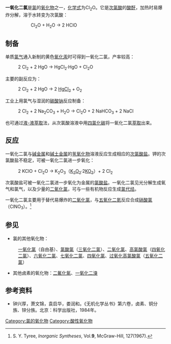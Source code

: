 {{Chembox
|   Name = 一氧化二氯
|   ImageFile = Dichlorine-oxide-2D-dimensions.png
<!-- | ImageSize = 140px -->
|   ImageName = 一氧化二氯分子的结构
|   ImageFile1 = Dichlorine-monoxide-3D-vdW.png
<!-- | ImageSize1 = 120px  -->
|   ImageName1 = 一氧化二氯
|Section1={{Chembox Identifiers
| ChemSpiderID_Ref = {{chemspidercite|correct|chemspider}}
| ChemSpiderID = 23048
| InChI = 1/Cl2O/c1-3-2
| InChIKey = RCJVRSBWZCNNQT-UHFFFAOYAA
| ChEBI_Ref = {{ebicite|correct|EBI}}
| ChEBI = 30198
| SMILES = ClOCl
| StdInChI_Ref = {{stdinchicite|correct|chemspider}}
| StdInChI = 1S/Cl2O/c1-3-2
| StdInChIKey_Ref = {{stdinchicite|correct|chemspider}}
| StdInChIKey = RCJVRSBWZCNNQT-UHFFFAOYSA-N
| CASNo_Ref = {{cascite|correct|CAS}}
| CASNo = 7791-21-1
| PubChem = 24646
  }}
|Section2 = {{Chembox Properties
|   Formula = Cl<sub>2</sub>O
|   MolarMass = 86.9054 
|   Appearance = 棕黄色气体
|   Solubility = [[水解|水解]]
|   MeltingPt = −120.6 °C
|   BoilingPt = 22 °C
  }}
| Section3 = {{Chembox Structure
|   Dipole = 0.78 ± 0.08 [[德拜|D]]
  }}
| Section4 = {{Chembox Thermochemistry
|   DeltaHf = +80.3 kJ mol<sup>−1</sup>
|   Entropy = 265.9 J K<sup>−1</sup> mol<sup>−1</sup>
  }}
| Section7 = {{Chembox Hazards
|   EUClass = 
|   RPhrases = 
|   SPhrases = 
  }}
| Section8 = {{Chembox Related
|   Function = [[氧化物|氧化物]]
|   OtherFunctn = [[七氧化二氯|七氧化二氯]]<br />[[二氧化氯|二氧化氯]]}}
}}

'''一氧化二氯'''是[[氯|氯]]的[[氧化物|氧化物]]之一，[[化学式|化学式]]为Cl<sub>2</sub>O。它是[[次氯酸|次氯酸]]的[[酸酐|酸酐]]，加热时易爆炸分解，溶于水转变为次氯酸：
::Cl<sub>2</sub>O + H<sub>2</sub>O → 2 HClO

== 制备 ==
单质[[氯气|氯气]]通入新制的黄色[[氧化汞|氧化汞]]时可得到一氧化二氯，产率较高：
:2 Cl<sub>2</sub> + 2 HgO → HgCl<sub>2</sub>·HgO + Cl<sub>2</sub>O

主要的副反应为：
:2 Cl<sub>2</sub> + 2 HgO → 2 [[氯化汞|HgCl<sub>2</sub>]] + O<sub>2</sub>

工业上用氯气与湿润的[[碳酸钠|碳酸钠]]反应制备：
:2 Cl<sub>2</sub> + 2 Na<sub>2</sub>CO<sub>3</sub> + H<sub>2</sub>O → Cl<sub>2</sub>O + 2 NaHCO<sub>3</sub> + 2 NaCl

也可通过[[液-液萃取|液-液萃取]]法，从次氯酸溶液中用[[四氯化碳|四氯化碳]]将一氧化二氯[[萃取|萃取]]出来。

== 反应 ==
一氧化二氯与[[碱金属|碱金属]]和[[碱土金属|碱土金属]]的[[氢氧化物|氢氧化物]]溶液反应生成相应的[[次氯酸盐|次氯酸盐]]。钾的次氯酸盐不稳定，可被一氧化二氯进一步氧化：
:2 KClO + Cl<sub>2</sub>O → K<sub>2</sub>O<sub>3</sub>（[[过氧化钾|K<sub>2</sub>O<sub>2</sub>]]·2[[超氧化钾|KO<sub>2</sub>]]）+ 2 Cl<sub>2</sub>

次氯酸盐可被一氧化二氯进一步氧化为金属的[[氯酸盐|氯酸盐]]。一氧化二氯见光分解生成氧气和氯气，以及少量的[[二氧化氯|二氧化氯]]，可与一些有机物反应生成[[氯代烃|氯代烃]]。

一氧化二氯主要用于替代易爆炸的[[二氧化氯|二氧化氯]]，与[[五氧化二氮|五氧化二氮]]反应合成[[硝酸氯|硝酸氯]]（ClNO<sub>3</sub>）。<ref>S. Y. Tyree, ''Inorganic Syntheses'', Vol.'''9''', McGraw-Hill, 127(1967).</ref>

== 参见 ==
*氯的其他氧化物：
:[[一氧化氯|一氧化氯]]（自由基）、[[三氧化二氯|氯酸氯]]（[[三氧化二氯|三氧化二氯]]）、[[二氧化氯|二氧化氯]]、[[高氯酸氯|高氯酸氯]]（[[四氧化二氯|四氧化二氯]]）、[[六氧化二氯|六氧化二氯]]、[[七氧化二氯|七氧化二氯]]、[[四氧化氯|四氧化氯]]、[[五氧化二氯|过氧化高氯酸氯]]（[[五氧化二氯|五氧化二氯]]）
*其他卤素的氧化物：[[二氟化氧|二氟化氧]]、[[一氧化二溴|一氧化二溴]]

== 参考资料 ==
<div class="references-small">
<references/>
</div>
{{refbegin}}
*钟兴厚，萧文锦，袁启华，娄润和。《无机化学丛书》第六卷，卤素、铜分族、锌分族。北京：科学出版社，1984年。
{{refend}}

{{无机氯化合物}}
{{氧化物}}

[[Category:氯的氧化物|Category:氯的氧化物]]
[[Category:酸性氧化物|Category:酸性氧化物]]